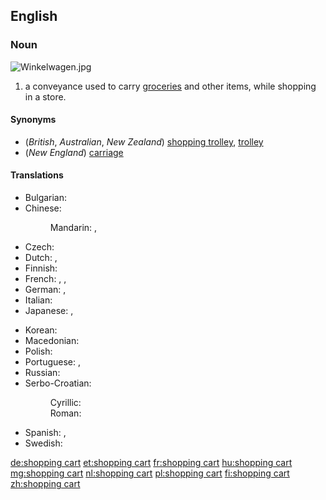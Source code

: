 ==English==

===Noun===
{{wikipedia}}
[[Image:Winkelwagen.jpg|right|thumb]]
{{en-noun|head=[[shopping]] [[cart]]}}

# {{context|US|lang=en}} a conveyance used to carry [[groceries]] and other items, while shopping in a store.

====Synonyms====
* (''British'', ''Australian'', ''New Zealand'') [[shopping trolley]], [[trolley]]
* (''New England'') [[carriage]]

====Translations====
{{trans-top|conveyance used to carry items while shopping}}
* Bulgarian: {{t|bg|количка|f|tr=kоlíčka}}
* Chinese:
*: Mandarin: {{t+|cmn|購物車|sc=Hani}}, {{t|cmn|购物车|tr=gòuwùchē|sc=Hani}}
* Czech: {{t+|cs|vozík|m}}
* Dutch: {{t+|nl|winkelwagen|m}}, {{t+|nl|winkelwagentje|n}}
* Finnish: {{t+|fi|ostoskärry}}
* French: {{t|fr|chariot de supermarché|m}}, {{t+|fr|caddie|m}}, {{t+|fr|charriot|m}}
* German: {{t+|de|Einkaufswagen|m}}, {{t+|de|Karren|m}}
* Italian: {{t|it|carrello della spesa|m}}
* Japanese: {{t|ja|ショッピングカート|tr=shoppingu kāto}}, {{t|ja|トロリー|tr=tororī|sc=Jpan}}
{{trans-mid}}
* Korean: {{t|ko|쇼핑 카트|sc=Hang}}
* Macedonian: {{t|mk|количка|f|tr=kólička}}
* Polish: {{t+|pl|wózek sklepowy|m}}
* Portuguese: {{t|pt|carrinho de supermercado|m}}, {{t|pt|carrinho de compras|m}}
* Russian: {{t+|ru|тележка|f|tr=teléžka|sc=Cyrl}} {{qualifier|для поку́пок}}
* Serbo-Croatian:
*: Cyrillic: {{t|sh|колица|f|sc=Cyrl}}
*: Roman: {{t+|sh|kolica|f}}
* Spanish: {{t|es|carrito|m}}, {{t+|es|carretilla|f}} <!--"carretilla" only confirmed in El Salvador so far-->
* Swedish: {{t|sv|kundvagn}}
{{trans-bottom}}

[[de:shopping cart]]
[[et:shopping cart]]
[[fr:shopping cart]]
[[hu:shopping cart]]
[[mg:shopping cart]]
[[nl:shopping cart]]
[[pl:shopping cart]]
[[fi:shopping cart]]
[[zh:shopping cart]]